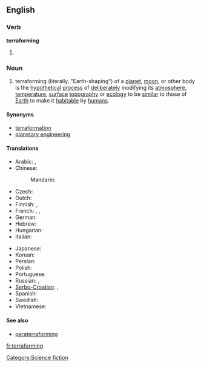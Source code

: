 ==English==

===Verb===
'''terraforming'''

# {{present participle of|[[terraform]]}}

===Noun===
{{wikipedia}}
{{en-noun|-}}

# terraforming (literally, "Earth-shaping") of a [[planet]], [[moon]], or other body is the [[hypothetical]] [[process]] of [[deliberately]] modifying its [[atmosphere]], [[temperature]], [[surface]] [[topography]] or [[ecology]] to be [[similar]] to those of [[Earth]] to make it [[habitable]] by [[human|humans]].

====Synonyms====
* [[terraformation]]
* [[planetary engineering]]

====Translations====
{{trans-top|planetary engineering}}
* Arabic: {{t|ar|إعادة تأهيل|f|tr='i3aadat ta'hiil}},  {{t|ar|تيرافورمينغ|m|tr=tirafuurmingh}}
* Chinese:
*: Mandarin: {{t|zh|地球化|tr=dìqiúhuà|sc=Hani}}
* Czech: {{t|cs|terraformace|f}}
* Dutch: {{t|nl|terravorming}}
* Finnish: {{t|fi|maankaltaistaminen}},  {{t|fi|terraformointi}}
* French: {{t+|fr|terraformation|f}},  {{t+|fr|terraforming|m}},  {{t+|fr|terraformage|m}}
* German: {{t+|de|Terraforming|n}}
* Hebrew: {{t|he|הארצה}}
* Hungarian: {{t|hu|terraformálás}}
* Italian: {{t|it|terraformazione|f}}
{{trans-mid}}
* Japanese: {{t|ja|テラフォーミング|tr=terafōmingu}}
* Korean: {{t|ko|테라포밍|tr=terapoming|sc=Kore}}
* Persian: {{t|fa|زمینی‌سازی|sc=fa-Arab}}
* Polish: {{t|pl|terraformowanie|n}}
* Portuguese: {{t|pt|terraformação|f}}
* Russian: {{t|ru|терраформирование|n|tr=terraformírovanije}},  {{t|ru|терраформинг|m|tr=terrafórming}}
* [[Serbo-Croatian]]: {{t|sh|тераформирање|n|sc=Cyrl}},  {{t|sh|teraformiranje|n}}
* Spanish: {{t|es|terraformación|f}}
* Swedish: {{t|sv|terraformning}}
* Vietnamese: {{t|vi|địa khai hóa}}
{{trans-bottom}}

====See also====
* [[paraterraforming]]

[[Category:Science fiction]]

[[fr:terraforming]]